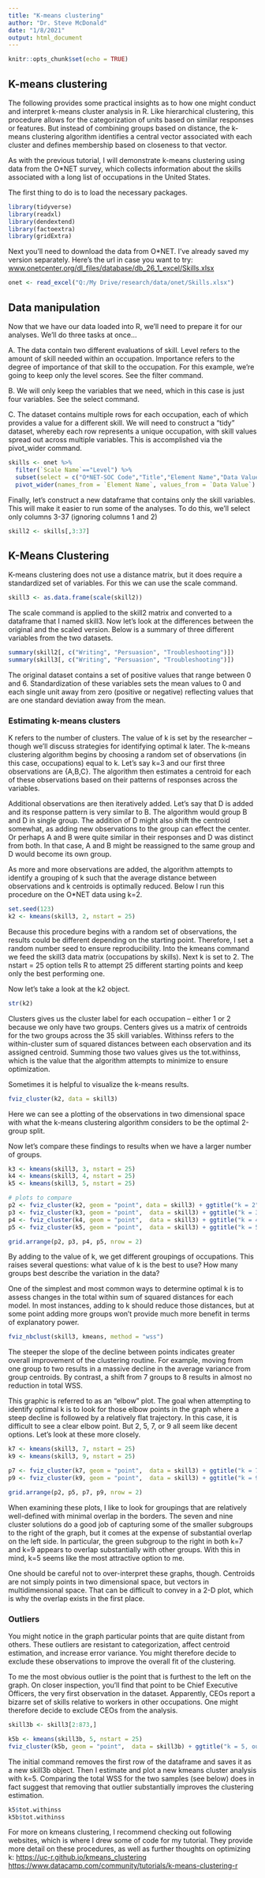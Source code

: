 ```yaml
---
title: "K-means clustering"
author: "Dr. Steve McDonald"
date: "1/8/2021"
output: html_document
---
```


```r
knitr::opts_chunk$set(echo = TRUE)
```

## K-means clustering

The following provides some practical insights as to how one might conduct and interpret k-means cluster analysis in R. Like hierarchical clustering, this procedure allows for the categorization of units based on similar responses or features. But instead of combining groups based on distance, the k-means clustering algorithm identifies a central vector associated with each cluster and defines membership based on closeness to that vector. 

As with the previous tutorial, I will demonstrate k-means clustering using data from the O*NET survey, which collects information about the skills associated with a long list of occupations in the United States. 

The first thing to do is to load the necessary packages.

```r
library(tidyverse)
library(readxl)
library(dendextend)
library(factoextra)
library(gridExtra)

```

Next you'll need to download the data from O*NET. I've already saved my version separately. Here's the url in case you want to try: [www.onetcenter.org/dl_files/database/db_26_1_excel/Skills.xlsx](https://www.onetcenter.org/dl_files/database/db_26_1_excel/Skills.xlsx)


```r
onet <- read_excel("Q:/My Drive/research/data/onet/Skills.xlsx")

```

## Data manipulation

Now that we have our data loaded into R, we'll need to prepare it for our analyses. We'll do three tasks at once...

A. The data contain two different evaluations of skill. Level refers to the amount of skill needed within an occupation. Importance refers to the degree of importance of that skill to the occupation. For this example, we're going to keep only the level scores. See the filter command. 

B. We will only keep the variables that we need, which in this case is just four variables. See the select command.

C. The dataset contains multiple rows for each occupation, each of which provides a value for a different skill. We will need to construct a "tidy" dataset, whereby each row represents a unique occupation, with skill values spread out across multiple variables. This is accomplished via the pivot_wider command.

```r
skills <- onet %>% 
  filter(`Scale Name`=="Level") %>% 
  subset(select = c("O*NET-SOC Code","Title","Element Name","Data Value")) %>%
  pivot_wider(names_from = `Element Name`, values_from = `Data Value`)

```

Finally, let's construct a new dataframe that contains only the skill variables. This will make it easier to run some of the analyses. To do this, we'll select only columns 3-37 (ignoring columns 1 and 2)

```r
skill2 <- skills[,3:37]
```

## K-Means Clustering

K-means clustering does not use a distance matrix, but it does require a standardized set of variables. For this we can use the scale command. 

```r
skill3 <- as.data.frame(scale(skill2))

```

The scale command is applied to the skill2 matrix and converted to a dataframe that I named skill3. Now let's look at the differences between the original and the scaled version. Below is a summary of three different variables from the two datasets. 
```r
summary(skill2[, c("Writing", "Persuasion", "Troubleshooting")])
summary(skill3[, c("Writing", "Persuasion", "Troubleshooting")])

```

The original dataset contains a set of positive values that range between 0 and 6. Standardization of these variables sets the mean values to 0 and each single unit away from zero (positive or negative) reflecting values that are one standard deviation away from the mean. 

### Estimating k-means clusters

K refers to the number of clusters. The value of k is set by the researcher -- though we'll discuss strategies for identifying optimal k later. The k-means clustering algorithm begins by choosing a random set of observations (in this case, occupations) equal to k. Let's say k=3 and our first three observations are {A,B,C}. The algorithm then estimates a centroid for each of these observations based on their patterns of responses across the variables. 

Additional observations are then iteratively added. Let's say that D is added and its response pattern is very similar to B. The algorithm would group B and D in single group. The addition of D might also shift the centroid somewhat, as adding new observations to the group can effect the center. Or perhaps A and B were quite similar in their responses and D was distinct from both. In that case, A and B might be reassigned to the same group and D would become its own group. 

As more and more observations are added, the algorithm attempts to identify a grouping of k such that the average distance between observations and k centroids is optimally reduced. Below I run this procedure on the O*NET data using k=2. 

```r
set.seed(123)
k2 <- kmeans(skill3, 2, nstart = 25)

```

Because this procedure begins with a random set of observations, the results could be different depending on the starting point. Therefore, I set a random number seed to ensure reproducibility. 
Into the kmeans command we feed the skill3 data matrix (occupations by skills). Next k is set to 2. The nstart = 25 option tells R to attempt 25 different starting points and keep only the best performing one. 

Now let's take a look at the k2 object.

```r
str(k2)

```

Clusters gives us the cluster label for each occupation -- either 1 or 2 because we only have two groups. Centers gives us a matrix of centroids for the two groups across the 35 skill variables. Withinss refers to the within-cluster sum of squared distances between each observation and its assigned centroid. Summing those two values gives us the tot.withinss, which is the value that the algorithm attempts to minimize to ensure optimization. 

Sometimes it is helpful to visualize the k-means results. 

```r
fviz_cluster(k2, data = skill3)

```

Here we can see a plotting of the observations in two dimensional space with what the k-means clustering algorithm considers to be the optimal 2-group split. 

Now let's compare these findings to results when we have a larger number of groups. 

```r
k3 <- kmeans(skill3, 3, nstart = 25)
k4 <- kmeans(skill3, 4, nstart = 25)
k5 <- kmeans(skill3, 5, nstart = 25)

# plots to compare
p2 <- fviz_cluster(k2, geom = "point", data = skill3) + ggtitle("k = 2")
p3 <- fviz_cluster(k3, geom = "point",  data = skill3) + ggtitle("k = 3")
p4 <- fviz_cluster(k4, geom = "point",  data = skill3) + ggtitle("k = 4")
p5 <- fviz_cluster(k5, geom = "point",  data = skill3) + ggtitle("k = 5")

grid.arrange(p2, p3, p4, p5, nrow = 2)


```

By adding to the value of k, we get different groupings of occupations. This raises several questions: what value of k is the best to use? How many groups best describe the variation in the data? 

One of the simplest and most common ways to determine optimal k is to assess changes in the total within sum of squared distances for each model. In most instances, adding to k should reduce those distances, but at some point adding more groups won't provide much more benefit in terms of explanatory power. 

```r
fviz_nbclust(skill3, kmeans, method = "wss")

```

The steeper the slope of the decline between points indicates greater overall improvement of the clustering routine. For example, moving from one group to two results in a massive decline in the average variance from group centroids. By contrast, a shift from 7 groups to 8 results in almost no reduction in total WSS. 

This graphic is referred to as an "elbow" plot. The goal when attempting to identify optimal k is to look for those elbow points in the graph where a steep decline is followed by a relatively flat trajectory. In this case, it is difficult to see a clear elbow point. But 2, 5, 7, or 9 all seem like decent options. Let's look at these more closely.

```r
k7 <- kmeans(skill3, 7, nstart = 25)
k9 <- kmeans(skill3, 9, nstart = 25)

p7 <- fviz_cluster(k7, geom = "point",  data = skill3) + ggtitle("k = 7")
p9 <- fviz_cluster(k9, geom = "point",  data = skill3) + ggtitle("k = 9")

grid.arrange(p2, p5, p7, p9, nrow = 2)

```

When examining these plots, I like to look for groupings that are relatively well-defined with minimal overlap in the borders. The seven and nine cluster solutions do a good job of capturing some of the smaller subgroups to the right of the graph, but it comes at the expense of substantial overlap on the left side. In particular, the green subgroup to the right in both k=7 and k=9 appears to overlap substantially with other groups. With this in mind, k=5 seems like the most attractive option to me. 

One should be careful not to over-interpret these graphs, though. Centroids are not simply points in two dimensional space, but vectors in multidimensional space. That can be difficult to convey in a 2-D plot, which is why the overlap exists in the first place. 

### Outliers

You might notice in the graph particular points that are quite distant from others. These outliers are resistant to categorization, affect centroid estimation, and increase error variance. You might therefore decide to exclude these observations to improve the overall fit of the clustering. 

To me the most obvious outlier is the point that is furthest to the left on the graph. On closer inspection, you'll find that point to be Chief Executive Officers, the very first observation in the dataset. Apparently, CEOs report a bizarre set of skills relative to workers in other occupations. One might therefore decide to exclude CEOs from the analysis. 

```r
skill3b <- skill3[2:873,]

k5b <- kmeans(skill3b, 5, nstart = 25)
fviz_cluster(k5b, geom = "point",  data = skill3b) + ggtitle("k = 5, outlier removed")
```

The initial command removes the first row of the dataframe and saves it as a new skill3b object. Then I estimate and plot a new kmeans cluster analysis with k=5. Comparing the total WSS for the two samples (see below) does in fact suggest that removing that outlier substantially improves the clustering estimation. 

```r
k5$tot.withinss
k5b$tot.withinss

```

For more on kmeans clustering, I recommend checking out following websites, which is where I drew some of code for my tutorial. They provide more detail on these procedures, as well as further thoughts on optimizing k: 
[https://uc-r.github.io/kmeans_clustering](https://uc-r.github.io/kmeans_clustering)
[https://www.datacamp.com/community/tutorials/k-means-clustering-r](https://www.datacamp.com/community/tutorials/k-means-clustering-r)

